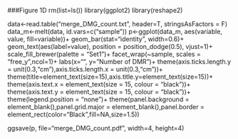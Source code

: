 ###Figure 1D
rm(list=ls())
library(ggplot2)
library(reshape2)

data<-read.table("merge_DMG_count.txt", header=T, stringsAsFactors = F)
data_m<-melt(data, id.vars=c("sample"))
p<-ggplot(data_m, aes(variable, value, fill=variable))+
  geom_bar(stat="identity", width=0.6)+
  geom_text(aes(label=value), position = position_dodge(0.5), vjust=1)+
  scale_fill_brewer(palette = "Set1")+
  facet_wrap(~sample, scales = "free_y",ncol=1)+
  labs(x="", y="Number of DMR")+
  theme(axis.ticks.length.y = unit(0.3,"cm"),axis.ticks.length.x = unit(0.3,"cm"))+
  theme(title=element_text(size=15),axis.title.y=element_text(size=15))+
  theme(axis.text.x = element_text(size = 15, colour = "black"))+ 
  theme(axis.text.y = element_text(size = 15, colour = "black"))+
  theme(legend.position = "none")+
  theme(panel.background = element_blank(),panel.grid.major = element_blank(),panel.border =    element_rect(color="Black",fill=NA,size=1.5))

ggsave(p, file="merge_DMG_count.pdf", width=4, height=4)